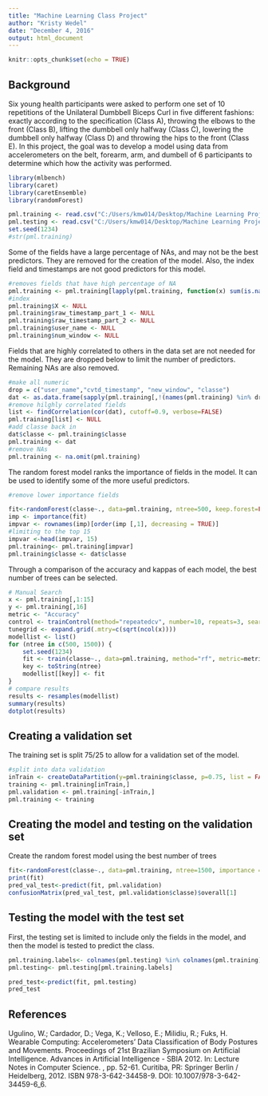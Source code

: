 ```yaml
---
title: "Machine Learning Class Project"
author: "Kristy Wedel"
date: "December 4, 2016"
output: html_document
---
```


```r
knitr::opts_chunk$set(echo = TRUE)
```

## Background

Six young health participants were asked to perform one set of 10 repetitions of the Unilateral Dumbbell Biceps Curl in five different fashions: exactly according to the specification (Class A), throwing the elbows to the front (Class B), lifting the dumbbell only halfway (Class C), lowering the dumbbell only halfway (Class D) and throwing the hips to the front (Class E). In this project, the goal was to develop a model using data from accelerometers on the belt, forearm, arm, and dumbell of 6 participants to determine which how the activity was performed.

```r
library(mlbench)
library(caret)
library(caretEnsemble)
library(randomForest)
```
```r
pml.training <- read.csv("C:/Users/kmw014/Desktop/Machine Learning Project/pml-training.csv")
pml.testing <- read.csv("C:/Users/kmw014/Desktop/Machine Learning Project/pml-testing.csv")
set.seed(1234)
#str(pml.training)
```

Some of the fields have a large percentage of NAs, and may not be the best predictors. They are removed for the creation of the model. Also, the index field and timestamps are not good predictors for this model.

```r
#removes fields that have high percentage of NA
pml.training <- pml.training[lapply(pml.training, function(x) sum(is.na(x)) / length(x) ) < 0.1 ]
#index
pml.training$X <- NULL
pml.training$raw_timestamp_part_1 <- NULL
pml.training$raw_timestamp_part_2 <- NULL
pml.training$user_name <- NULL
pml.training$num_window <- NULL
```
Fields that are highly correlated to others in the data set are not needed for the model. They are dropped below to limit the number of predictors. Remaining NAs are also removed.

```r
#make all numeric
drop = c("user_name","cvtd_timestamp", "new_window", "classe")
dat <- as.data.frame(sapply(pml.training[,!(names(pml.training) %in% drop)], as.numeric)) 
#remove hilghly correlated fields
list <- findCorrelation(cor(dat), cutoff=0.9, verbose=FALSE)
pml.training[list] <- NULL
#add classe back in
dat$classe <- pml.training$classe
pml.training <- dat
#remove NAs
pml.training <- na.omit(pml.training)
```

The random forest model ranks the importance of fields in the model. It can be used to identify some of the more useful predictors.

```r
#remove lower importance fields

fit<-randomForest(classe~., data=pml.training, ntree=500, keep.forest=FALSE, importance = TRUE)
imp <- importance(fit)
impvar <- rownames(imp)[order(imp [,1], decreasing = TRUE)]
#limiting to the top 15
impvar <-head(impvar, 15)
pml.training<- pml.training[impvar]
pml.training$classe <- dat$classe
```

Through a comparison of the accuracy and kappas of each model, the best number of trees can be selected.

```r
# Manual Search
x <- pml.training[,1:15]
y <- pml.training[,16]
metric <- "Accuracy"
control <- trainControl(method="repeatedcv", number=10, repeats=3, search="grid")
tunegrid <- expand.grid(.mtry=c(sqrt(ncol(x))))
modellist <- list()
for (ntree in c(500, 1500)) {
    set.seed(1234)
    fit <- train(classe~., data=pml.training, method="rf", metric=metric, tuneGrid=tunegrid, trControl=control, ntree=ntree)
    key <- toString(ntree)
    modellist[[key]] <- fit
}
# compare results
results <- resamples(modellist)
summary(results)
dotplot(results)

```

## Creating a validation set
The training set is split 75/25 to allow for a validation set of the model.

```r
#split into data validation
inTrain <- createDataPartition(y=pml.training$classe, p=0.75, list = FALSE)
training <- pml.training[inTrain,]
pml.validation <- pml.training[-inTrain,]
pml.training <- training
```

## Creating the model and testing on the validation set
Create the random forest model using the best number of trees 

```r
fit<-randomForest(classe~., data=pml.training, ntree=1500, importance = TRUE)
print(fit)
pred_val_test<-predict(fit, pml.validation)
confusionMatrix(pred_val_test, pml.validation$classe)$overall[1]
```

## Testing the model with the test set
First, the testing set is limited to include only the fields in the model, and then the model is tested to predict the class.

```r
pml.training.labels<- colnames(pml.testing) %in% colnames(pml.training)
pml.testing<- pml.testing[pml.training.labels]

pred_test<-predict(fit, pml.testing)
pred_test
```
## References
Ugulino, W.; Cardador, D.; Vega, K.; Velloso, E.; Milidiu, R.; Fuks, H. Wearable Computing: Accelerometers' Data Classification of Body Postures and Movements. Proceedings of 21st Brazilian Symposium on Artificial Intelligence. Advances in Artificial Intelligence - SBIA 2012. In: Lecture Notes in Computer Science. , pp. 52-61. Curitiba, PR: Springer Berlin / Heidelberg, 2012. ISBN 978-3-642-34458-9. DOI: 10.1007/978-3-642-34459-6_6. 


